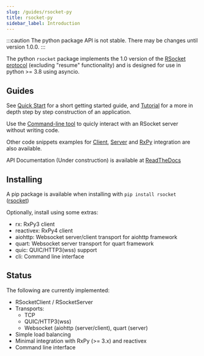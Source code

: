 ```yaml
---
slug: /guides/rsocket-py
title: rsocket-py
sidebar_label: Introduction
---
```


:::caution
The python package API is not stable. There may be changes until version 1.0.0.
:::

The python `rsocket` package implements the 1.0 version of the [RSocket protocol](/about/protocol)
(excluding "resume" functionality) and is designed for use in python >= 3.8 using asyncio.

## Guides

See [Quick Start](/guides/rsocket-py/simple) for a short getting started guide, and [Tutorial](/guides/rsocket-py/tutorial) for a more in depth
step by step construction of an application.

Use the [Command-line tool](/guides/rsocket-py/cli) to quicly interact with an RSocket server without writing code.

Other code snippets examples for [Client](/guides/rsocket-py/client), [Server](/guides/rsocket-py/server)
and [RxPy](/guides/rsocket-py/rxpy) integration are also available.

API Documentation (Under construction) is available at [ReadTheDocs](https://rsocket.readthedocs.io/)

## Installing

A pip package is available when installing with
`pip install rsocket` ([rsocket](https://pypi.org/project/rsocket/))

Optionally, install using some extras:

- rx: RxPy3 client
- reactivex: RxPy4 client
- aiohttp: Websocket server/client transport for aiohttp framework
- quart: Websocket server transport for quart framework
- quic: QUIC/HTTP3(wss) support
- cli: Command line interface

## Status

The following are currently implemented:

- RSocketClient / RSocketServer
- Transports:
  - TCP
  - QUIC/HTTP3(wss)
  - Websocket (aiohttp (server/client), quart (server)
- Simple load balancing
- Minimal integration with RxPy (>= 3.x) and reactivex
- Command line interface
